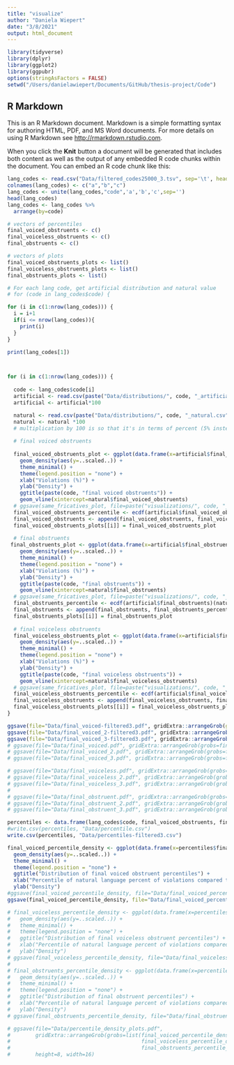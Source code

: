 ```yaml
---
title: "visualize"
author: "Daniela Wiepert"
date: "3/8/2021"
output: html_document
---
```


```r
library(tidyverse)
library(dplyr)
library(ggplot2)
library(ggpubr)
options(stringAsFactors = FALSE)
setwd("/Users/danielawiepert/Documents/GitHub/thesis-project/Code")
```

## R Markdown

This is an R Markdown document. Markdown is a simple formatting syntax for authoring HTML, PDF, and MS Word documents. For more details on using R Markdown see <http://rmarkdown.rstudio.com>.

When you click the **Knit** button a document will be generated that includes both content as well as the output of any embedded R code chunks within the document. You can embed an R code chunk like this:

```r
lang_codes <- read.csv("Data/filtered_codes25000_3.tsv", sep='\t', header=F)
colnames(lang_codes) <- c("a","b","c")
lang_codes <- unite(lang_codes,"code",'a','b','c',sep='')
head(lang_codes)
lang_codes <- lang_codes %>%
  arrange(by=code)

# vectors of percentiles
final_voiced_obstruents <- c()
final_voiceless_obstruents <- c()
final_obstruents <- c()

# vectors of plots 
final_voiced_obstruents_plots <- list()
final_voiceless_obstruents_plots <- list()
final_obstruents_plots <- list()
```


```r
# For each lang code, get artificial distribution and natural value
# for (code in lang_codes$code) {

for (i in c(1:nrow(lang_codes))) {
  i = i+1
  if(i <= nrow(lang_codes)){
    print(i)
  }
}

print(lang_codes[1])



for (i in c(1:nrow(lang_codes))) {
  
  code <- lang_codes$code[i]
  artificial <- read.csv(paste("Data/distributions/", code, "_artificial.csv", sep=""))
  artificial <- artificial*100

  natural <- read.csv(paste("Data/distributions/", code, "_natural.csv", sep=""))
  natural <- natural *100
  # multiplication by 100 is so that it's in terms of percent (5% instead of 0.05)
  
  # final voiced obstruents
  
  final_voiced_obstruents_plot <- ggplot(data.frame(x=artificial$final_voiced_obstruents), aes(x, color="red")) +
    geom_density(aes(y=..scaled..)) + 
    theme_minimal() + 
    theme(legend.position = "none") + 
    xlab("Violations (%)") +
    ylab("Density") + 
    ggtitle(paste(code, "final voiced obstruents")) +
    geom_vline(xintercept=natural$final_voiced_obstruents)
  # ggsave(same_fricatives_plot, file=paste("visualizations/", code, "_same_fricatives.pdf", sep=""), height=4, width=8)
  final_voiced_obstruents_percentile <- ecdf(artificial$final_voiced_obstruents)(natural$final_voiced_obstruents)
  final_voiced_obstruents <- append(final_voiced_obstruents, final_voiced_obstruents_percentile)
  final_voiced_obstruents_plots[[i]] = final_voiced_obstruents_plot
  
  # final obstruents
 final_obstruents_plot <- ggplot(data.frame(x=artificial$final_obstruents), aes(x, color="red")) +
    geom_density(aes(y=..scaled..)) + 
    theme_minimal() + 
    theme(legend.position = "none") + 
    xlab("Violations (%)") +
    ylab("Density") + 
    ggtitle(paste(code, "final obstruents")) +
    geom_vline(xintercept=natural$final_obstruents)
  # ggsave(same_fricatives_plot, file=paste("visualizations/", code, "_same_fricatives.pdf", sep=""), height=4, width=8)
  final_obstruents_percentile <- ecdf(artificial$final_obstruents)(natural$final_obstruents)
  final_obstruents <- append(final_obstruents, final_obstruents_percentile)
  final_obstruents_plots[[i]] = final_obstruents_plot
  
  # final voiceless obstruents
  final_voiceless_obstruents_plot <- ggplot(data.frame(x=artificial$final_voiceless_obstruents), aes(x, color="red")) +
    geom_density(aes(y=..scaled..)) + 
    theme_minimal() + 
    theme(legend.position = "none") + 
    xlab("Violations (%)") +
    ylab("Density") + 
    ggtitle(paste(code, "final voiceless obstruents")) +
    geom_vline(xintercept=natural$final_voiceless_obstruents)
  # ggsave(same_fricatives_plot, file=paste("visualizations/", code, "_same_fricatives.pdf", sep=""), height=4, width=8)
  final_voiceless_obstruents_percentile <- ecdf(artificial$final_voiceless_obstruents)(natural$final_voiceless_obstruents)
  final_voiceless_obstruents <- append(final_voiceless_obstruents, final_voiceless_obstruents_percentile)
  final_voiceless_obstruents_plots[[i]] = final_voiceless_obstruents_plot
}
```

```r
ggsave(file="Data/final_voiced-filtered3.pdf", gridExtra::arrangeGrob(grobs=final_voiced_obstruents_plots[1:16], labels=lang_codes$code), width=12, height=8)
ggsave(file="Data/final_voiced_2-filtered3.pdf", gridExtra::arrangeGrob(grobs=final_voiced_obstruents_plots[17:32], labels=lang_codes$code), width=12, height=8)
ggsave(file="Data/final_voiced_3-filtered3.pdf", gridExtra::arrangeGrob(grobs=final_voiced_obstruents_plots[33:45], labels=lang_codes$code), width=12, height=8)
# ggsave(file="Data/final_voiced.pdf", gridExtra::arrangeGrob(grobs=final_voiced_obstruents_plots[1:30], labels=lang_codes$code), width=12, height=8)
# ggsave(file="Data/final_voiced_2.pdf", gridExtra::arrangeGrob(grobs=final_voiced_obstruents_plots[31:60], labels=lang_codes$code), width=12, height=8)
# ggsave(file="Data/final_voiced_3.pdf", gridExtra::arrangeGrob(grobs=final_voiced_obstruents_plots[61:77], labels=lang_codes$code), width=12, height=8)

# ggsave(file="Data/final_voiceless.pdf", gridExtra::arrangeGrob(grobs=final_voiceless_obstruents_plots[1:30], labels=lang_codes$code), width=12, height=8)
# ggsave(file="Data/final_voiceless_2.pdf", gridExtra::arrangeGrob(grobs=final_voiceless_obstruents_plots[31:60], labels=lang_codes$code), width=12, height=8)
# ggsave(file="Data/final_voiceless_3.pdf", gridExtra::arrangeGrob(grobs=final_voiceless_obstruents_plots[61:77], labels=lang_codes$code), width=12, height=8)
# 
# ggsave(file="Data/final_obstruent.pdf", gridExtra::arrangeGrob(grobs=final_obstruents_plots[1:30], labels=lang_codes$code), width=12, height=8)
# ggsave(file="Data/final_obstruent_2.pdf", gridExtra::arrangeGrob(grobs=final_obstruents_plots[31:60], labels=lang_codes$code), width=12, height=8)
# ggsave(file="Data/final_obstruent_3.pdf", gridExtra::arrangeGrob(grobs=final_obstruents_plots[61:77], labels=lang_codes$code), width=12, height=8)
```

```r
percentiles <- data.frame(lang_codes$code, final_voiced_obstruents, final_obstruents)
#write.csv(percentiles, "Data/percentile.csv")
write.csv(percentiles, "Data/percentiles-filtered3.csv")

final_voiced_percentile_density <- ggplot(data.frame(x=percentiles$final_voiced_obstruents), aes(x, fill="red")) + 
  geom_density(aes(y=..scaled..)) + 
  theme_minimal() + 
  theme(legend.position = "none") + 
  ggtitle("Distribution of final voiced obstruent percentiles") + 
  xlab("Percentile of natural language percent of violations compared to generated distribution") + 
  ylab("Density")
#ggsave(final_voiced_percentile_density, file="Data/final_voiced_percentile_density.pdf", height=4, width=8)
ggsave(final_voiced_percentile_density, file="Data/final_voiced_percentile_density-filtered3.pdf", height=4, width=8)

# final_voiceless_percentile_density <- ggplot(data.frame(x=percentiles$final_voiceless_obstruents), aes(x, fill="red")) + 
#   geom_density(aes(y=..scaled..)) + 
#   theme_minimal() + 
#   theme(legend.position = "none") + 
#   ggtitle("Distribution of final voiceless obstruent percentiles") + 
#   xlab("Percentile of natural language percent of violations compared to generated distribution") + 
#   ylab("Density")
# ggsave(final_voiceless_percentile_density, file="Data/final_voiceless_percentile_density.pdf", height=4, width=8)
# 
# final_obstruents_percentile_density <- ggplot(data.frame(x=percentiles$final_obstruents), aes(x, fill="red")) + 
#   geom_density(aes(y=..scaled..)) + 
#   theme_minimal() + 
#   theme(legend.position = "none") + 
#   ggtitle("Distribution of final obstruent percentiles") + 
#   xlab("Percentile of natural language percent of violations compared to generated distribution") + 
#   ylab("Density")
# ggsave(final_obstruents_percentile_density, file="Data/final_obstruent_percentile_density.pdf", height=4, width=8)

# ggsave(file="Data/percentile_density_plots.pdf", 
#        gridExtra::arrangeGrob(grobs=list(final_voiced_percentile_density,
#                                          final_voiceless_percentile_density,
#                                          final_obstruents_percentile_density)),
#        height=8, width=16)
```

